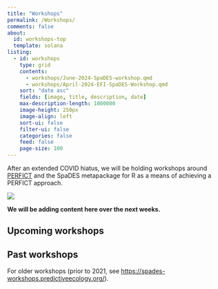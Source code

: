 ```yaml
---
title: "Workshops"
permalink: /Workshops/
comments: false
about: 
  id: workshops-top
  template: solana
listing: 
  - id: workshops
    type: grid
    contents: 
      - workshops/June-2024-SpaDES-workshop.qmd
      - workshops/April-2024-EFI-SpaDES-Workshop.qmd
    sort: "date asc"
    fields: [image, title, description, date]
    max-description-length: 1000000
    image-height: 250px
    image-align: left
    sort-ui: false
    filter-ui: false
    categories: false
    feed: false
    page-size: 100
---
```




::: {#workshops-top}



:::

::: {layout="[[60,40], [100]]"}

After an extended COVID hiatus, we will be holding workshops around [PERFICT](https://onlinelibrary.wiley.com/doi/full/10.1111/ele.13994) and the SpaDES metapackage for R as a means of achieving a PERFICT approach. 

[![](https://onlinelibrary.wiley.com/cms/asset/680b22bc-1a97-4ab6-8f90-6fd1557e9e27/ele13994-fig-0001-m.jpg)](https://onlinelibrary.wiley.com/doi/full/10.1111/ele.13994)

**We will be adding content here over the next weeks.**

:::

## Upcoming workshops

::: {#workshops}
:::

## Past workshops

For older workshops (prior to 2021, see <https://spades-workshops.predictiveecology.org/>).

